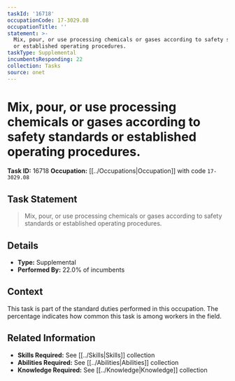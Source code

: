 ```yaml
---
taskId: '16718'
occupationCode: 17-3029.08
occupationTitle: ''
statement: >-
  Mix, pour, or use processing chemicals or gases according to safety standards
  or established operating procedures.
taskType: Supplemental
incumbentsResponding: 22
collection: Tasks
source: onet
---
```

# Mix, pour, or use processing chemicals or gases according to safety standards or established operating procedures.

**Task ID:** 16718
**Occupation:** [[../Occupations|Occupation]] with code `17-3029.08`

## Task Statement

> Mix, pour, or use processing chemicals or gases according to safety standards or established operating procedures.

## Details

- **Type:** Supplemental
- **Performed By:** 22.0% of incumbents

## Context

This task is part of the standard duties performed in this occupation. The percentage indicates how common this task is among workers in the field.

## Related Information

- **Skills Required:** See [[../Skills|Skills]] collection
- **Abilities Required:** See [[../Abilities|Abilities]] collection
- **Knowledge Required:** See [[../Knowledge|Knowledge]] collection
